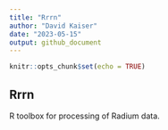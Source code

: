 ```yaml
---
title: "Rrrn"
author: "David Kaiser"
date: "2023-05-15"
output: github_document
---
```


```r
knitr::opts_chunk$set(echo = TRUE)
```

## Rrrn
R toolbox for processing of Radium data. 

